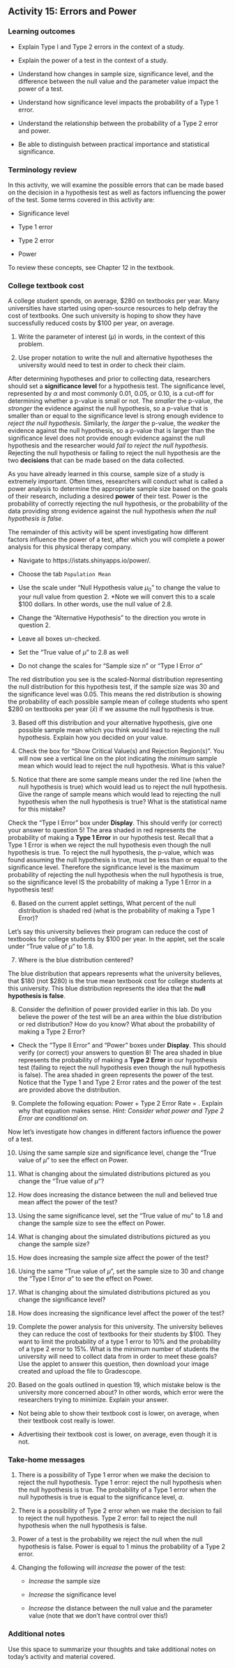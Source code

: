 ## Activity 15:  Errors and Power

\setstretch{1}

### Learning outcomes

* Explain Type I and Type 2 errors in the context of a study.

* Explain the power of a test in the context of a study.

* Understand how changes in sample size, significance level, and the difference between the null value and the parameter value impact the power of a test.

* Understand how significance level impacts the probability of a Type 1 error.

* Understand the relationship between the probability of a Type 2 error and power.

* Be able to distinguish between practical importance and statistical significance.

### Terminology review

In this activity, we will examine the possible errors that can be made based on the decision in a hypothesis test as well as factors influencing the power of the test. Some terms covered in this activity are:

* Significance level

* Type 1 error

* Type 2 error

* Power

To review these concepts, see Chapter 12 in the textbook.  

### College textbook cost

A college student spends, on average, \$280 on textbooks per year.  Many universities have started using open-source resources to help defray the cost of textbooks. One such university is hoping to show they have successfully reduced costs by \$100 per year, on average. 

1. Write the parameter of interest ($\mu$) in words, in the context of this problem.
\vspace{0.5in}

2. Use proper notation to write the null and alternative hypotheses the university would need to test in order to check their claim.
\vspace{0.5in}

After determining hypotheses and prior to collecting data, researchers should set a **significance level** for a hypothesis test.  The significance level, represented by $\alpha$ and most commonly 0.01, 0.05, or 0.10, is a cut-off for determining whether a p-value is small or not.  The *smaller* the p-value, the *stronger* the evidence against the null hypothesis, so a p-value that is smaller than or equal to the significance level is strong enough evidence to *reject the null hypothesis*.  Similarly, the *larger* the p-value, the *weaker* the evidence against the null hypothesis, so a p-value that is larger than the significance level does not provide enough evidence against the null hypothesis and the researcher would *fail to reject the null hypothesis*.  Rejecting the null hypothesis or failing to reject the null hypothesis are the two **decisions** that can be made based on the data collected.

As you have already learned in this course, sample size of a study is extremely important.  Often times, researchers will conduct what is called a power analysis to determine the appropriate sample size based on the goals of their research, including a desired **power** of their test.  Power is the probability of correctly rejecting the null hypothesis, or the probability of the data providing strong evidence against the null hypothesis *when the null hypothesis is false*.

The remainder of this activity will be spent investigating how different factors influence the power of a test, after which you will complete a power analysis for this physical therapy company.

* Navigate to https://istats.shinyapps.io/power/.  

* Choose the tab `Population Mean`

* Use the scale under "Null Hypothesis value $\mu_0$" to change the value to your null value from question 2. *Note we will convert this to a scale \$100 dollars. In other words, use the null value of 2.8.

* Change the "Alternative Hypothesis" to the direction you wrote in question 2.

* Leave all boxes un-checked.  

* Set the "True value of $\mu$" to 2.8 as well

* Do not change the scales for "Sample size n" or "Type I Error $\alpha$"

The red distribution you see is the scaled-Normal distribution representing the null distribution for this hypothesis test, if the sample size was 30 and the significance level was 0.05.  This means the red distribution is showing the probability of each possible sample mean of college students who spent \$280 on textbooks per year ($\bar{x}$) if we assume the null hypothesis is true.

3.  Based off this distribution and your alternative hypothesis, give one possible sample mean which you think would lead to rejecting the null hypothesis.  Explain how you decided on your value.
\vspace{0.25in}

4. Check the box for "Show Critical Value(s) and Rejection Region(s)".  You will now see a vertical line on the plot indicating the *minimum* sample mean which would lead to reject the null hypothesis.  What is this value?  
\vspace{0.25in}

5. Notice that there are some sample means under the red line (when the null hypothesis is true) which would lead us to reject the null hypothesis.  Give the range of sample means which would lead to rejecting the null hypothesis when the null hypothesis is true?  What is the statistical name for this mistake?
\vspace{0.4in}

Check the "Type I Error" box under **Display**.  This should verify (or correct) your answer to question 5!  The area shaded in red represents the probability of making a **Type 1 Error** in our hypothesis test.  Recall that a Type 1 Error is when we reject the null hypothesis even though the null hypothesis is true.  To reject the null hypothesis, the p-value, which was found assuming the null hypothesis is true, must be less than or equal to the significance level.  Therefore the significance level is the maximum probability of rejecting the null hypothesis when the null hypothesis is true, so the significance level IS the probability of making a Type 1 Error in a hypothesis test!

6.  Based on the current applet settings, What percent of the null distribution is shaded red (what is the probability of making a Type 1 Error)?
\vspace{0.25in}

Let's say this university believes their program can reduce the cost of textbooks for college students by \$100 per year. In the applet, set the scale under "True value of $\mu$" to 1.8.

7.  Where is the blue distribution centered?
\vspace{0.25in}

The blue distribution that appears represents what the university believes, that \$180 (not \$280) is the true mean textbook cost for college students at this university.  This blue distribution represents the idea that the **null hypothesis is false**.

8.  Consider the definition of power provided earlier in this lab.  Do you believe the power of the test will be an area within the blue distribution or red distribution? How do you know?  What about the probability of making a Type 2 Error?
\vspace{1in}

* Check the "Type II Error" and "Power" boxes under **Display**.  This should verify (or correct) your answers to question 8!  The area shaded in blue represents the probability of making a **Type 2 Error** in our hypothesis test (failing to reject the null hypothesis even though the null hypothesis is false).  The area shaded in green represents the power of the test.  Notice that the Type 1 and Type 2 Error rates and the power of the test are provided above the distribution.

9.  Complete the following equation: Power + Type 2 Error Rate =  .  Explain why that equation makes sense. *Hint: Consider what power and Type 2 Error are conditional on.*
\vspace{0.6in}

Now let's investigate how changes in different factors influence the power of a test.

10. Using the same sample size and significance level, change the “True value of $\mu$” to see the effect on Power.
\setlength\tabcolsep{0.5cm}
\begin{longtable}{|l|c|c|c|c|}
\hline
\textbf{True value of $p$}& 2.0 & 1.5 & 1.0 & 0.05\\ \hline
\textbf{Power} & & & &  \\ \hline
\end{longtable}

11. What is changing about the simulated distributions pictured as you change the “True value of $\mu$”?
\vspace{0.5in}


12. How does increasing the distance between the null and believed true mean affect the power of the test?
\vspace{0.5in}

13. Using the same significance level, set the “True value of $mu$” to 1.8 and change the sample size to see the effect on Power.

\setlength\tabcolsep{0.6cm}
\begin{longtable}{|l|c|c|c|c|c|}
\hline
\textbf{Sample Size}& 20 & 40 & 50 & 60 & 80 \\ \hline
\textbf{Power} & & & & &  \\ \hline
\end{longtable}

14. What is changing about the simulated distributions pictured as you change the sample size?
\vspace{0.5in}


15. How does increasing the sample size affect the power of the test?
\vspace{0.5in}

16. Using the same “True value of $\mu$”, set the sample size to 30 and change the "Type I Error $\alpha$" to see the effect on Power.

\setlength\tabcolsep{0.5cm}
\begin{longtable}{|l|c|c|c|c|c|}
\hline
\textbf{Type I Error $\alpha$}& 0.01 & 0.03 & 0.05 & 0.10 & 0.15 \\ \hline
\textbf{Power} & & & & &  \\ \hline
\end{longtable}

17. What is changing about the simulated distributions pictured as you change the significance level?
\vspace{0.5in}


18. How does increasing the significance level affect the power of the test?
\vspace{0.5in}


19.  Complete the power analysis for this university.  The university believes they can reduce the cost of textbooks for their students by \$100.  They want to limit the probability of a type 1 error to 10% and the probability of a type 2 error to 15%.  What is the minimum number of students the university will need to collect data from in order to meet these goals?  Use the applet to answer this question, then download your image created and upload the file to Gradescope.
\vspace{0.4in}

20.  Based on the goals outlined in question 19, which mistake below is the university more concerned about?  In other words, which error were the researchers trying to minimize.  Explain your answer.

* Not being able to show their textbook cost is lower, on average, when their textbook cost really is lower.

* Advertising their textbook cost is lower, on average, even though it is not.

\vspace{0.8in}

### Take-home messages

1. There is a possibility of Type 1 error when we make the decision to reject the null hypothesis.  Type 1 error: reject the null hypothesis when the null hypothesis is true. The probability of a Type 1 error when the null hypothesis is true is equal to the significance level, $\alpha$.

2. There is a possibility of Type 2 error when we make the decision to fail to reject the null hypothesis.  Type 2 error: fail to reject the null hypothesis when the null hypothesis is false.

3. Power of a test is the probability we reject the null when the null hypothesis is false. Power is equal to 1 minus the probability of a Type 2 error.

4. Changing the following will _increase_ the power of the test:

    * _Increase_ the sample size
    
    * _Increase_ the significance level
    
    * _Increase_ the distance between the null value and the parameter value (note that we don't have control over this!)

### Additional notes
Use this space to summarize your thoughts and take additional notes on today’s activity and material covered.

\newpage